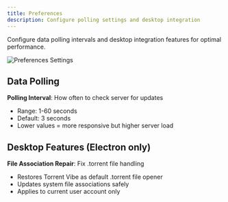 ```yaml
---
title: Preferences
description: Configure polling settings and desktop integration
---
```


Configure data polling intervals and desktop integration features for optimal performance.

![Preferences Settings](/screenshots/TorrentVibeScreenshot_PreferencesPollingSettings.png)

## Data Polling

**Polling Interval**: How often to check server for updates
- Range: 1-60 seconds
- Default: 3 seconds
- Lower values = more responsive but higher server load

## Desktop Features (Electron only)

**File Association Repair**: Fix .torrent file handling
- Restores Torrent Vibe as default .torrent file opener
- Updates system file associations safely
- Applies to current user account only